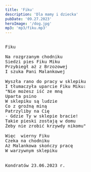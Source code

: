 ```yaml
---
title: 'Fiku'
description: 'Dla mamy i dziecka'
pubDate: '09.27.2023'
heroImage: '/dog.jpg'
mp3: 'mp3/fiku.mp3'
---
```

<pre>

Fiku

Na rozgrzanym chodniku
Siedzi pies Fiku Miku
Przybiegł aż z Brzozowej
I szuka Pani Malankowej

Wyszła rano do pracy w sklepiku
I tłumaczyła uparcie Fiku Miku:
"Nie możesz iść ze mną
Uparta psino
W sklepiku są ludzie 
Co z groźną miną 
Patrzyliby na Cię 
- Gdzie Ty w sklepie bracie!
Takie pieski zostają w domu 
Żeby nie zrobić krzywdy nikomu"

Więc  wierny Fiku
Czeka na chodniku
Aż Malankowa skończy pracę 
W warzywnym sklepiku


Kondratów 23.06.2023 r.


</pre>
